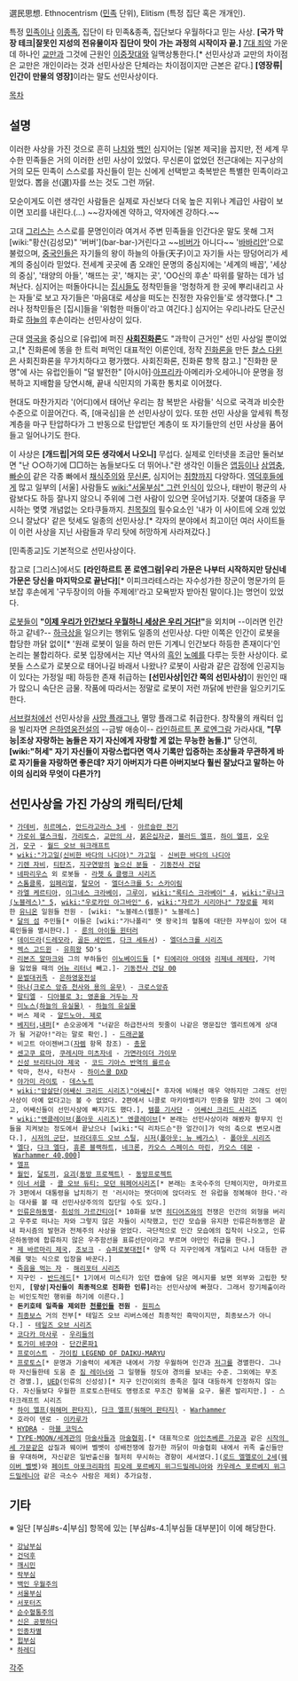 選民思想. Ethnocentrism ([[민족]] 단위), Elitism (특정 집단 혹은 개개인).

특정 [[민족]]이나 [[이종족]], 집단이 타 민족&종족, 집단보다 우월하다고 믿는 사상. '''[국가 막장 테크|잘못인 지성의 전유물이자 집단이 맛이 가는 과정의 시작이자 끝.]''' [[7대 죄악]] 가운데 하나인 [[교만]]과 그것에 근원인 [[이중잣대]]와 일맥상통한다.[* 선민사상과 교만의 차이점은 교만은 개인이라는 것과 선민사상은 단체라는 차이점이지만 근본은 같다.] '''[영장류|인간이 만물의 영장]'''이라는 말도 선민사상이다.

[[목차]]

== 설명 ==
이러한 사상을 가진 것으로 흔히 [[나치]]와 [[백인]] 심지어는 [일본 제국]을 꼽지만, 전 세계 무수한 민족들은 거의 이러한 선민 사상이 있었다. 무신론이 없었던 전근대에는 지구상의 거의 모든 민족이 스스로를 자신들이 믿는 신에게 선택받고 축복받은 특별한 민족이라고 믿었다. 뽑을 선(選)자를 쓰는 것도 그런 까닭.

모순이게도 이런 생각인 사람들은 실제로 자신보다 더욱 높은 지위나 계급인 사람이 보이면 꼬리를 내린다.(...) ~~강자에겐 약하고, 약자에겐 강하다.~~

고대 [[그리스]]는 스스로를 문명인이라 여겨서 주변 민족들을 인간다운 말도 못해 그저 [wiki:"황산(김성모)" '버버'](bar-bar-)거린다고 ~~[[저스틴 비버|비버]]가 아니다~~ '[[바바리안]]'으로 불렀으며, [[중국인]]들은 자기들의 왕이 하늘의 아들(天子)이고 자기들 사는 땅덩어리가 세계의 중심이라 믿었다. 전세계 곳곳에 좀 오래인 문명의 중심지에는 '세계의 배꼽', '세상의 중심', '태양의 아들', '해뜨는 곳', '해지는 곳', 'OO신의 후손' 따위를 말하는 데가 넘쳐난다. 심지어는 떠돌아다니는 [[집시]]들도 정착민들을 '멍청하게 한 곳에 뿌리내리고 사는 자들'로 보고 자기들은 '마음대로 세상을 떠도는 진정한 자유인들'로 생각했다.[* 그러나 정착민들은 [집시]들을 '위험한 떠돌이'라고 여긴다.] 심지어는 우리나라도 단군신화로 [[하늘]]의 후손이라는 선민사상이 있다.

근대 [[영국]]을 중심으로 [유럽]에 퍼진 '''[[사회진화론]]'''도 "과학이 근거인" 선민 사상일 뿐이었고,[* 진화론에 똥을 한 트럭 퍼먹인 대표적인 이론인데, 정작 [[진화론]]을 만든 [[찰스 다윈]]은 사회진화론을 무가치하다고 평가했다. 사회진화론, 진화론 항목 참고.] "진화한 문명"에 사는 유럽인들이 "덜 발전한" [아시아]·[[아프리카]]·아메리카·오세아니아 문명을 정복하고 지배함을 당연시해, 끝내 식민지의 가혹한 통치로 이어졌다. 

현대도 마찬가지라 '(어디)에서 태어난 우리는 참 복받은 사람들' 식으로 국격과 비슷한 수준으로 이끌어간다. 즉, [애국심]을 쓴 선민사상이 있다. 또한 선민 사상을 앞세워 특정 계층을 마구 탄압하다가 그 반동으로 탄압받던 계층이 또 자기들만의 선민 사상을 품어 들고 일어나기도 한다.

이 사상은 '''[개드립|거의 모든 생각에서 나오니]''' 무섭다. 실제로 인터넷을 조금만 둘러보면 "난 ○○하기에 □□하는 놈들보다도 더 뛰어나."란 생각인 이들은 [[앱등이]]나 [[삼엽충]], [[빠순이]] 같은 각종 빠에서 [[채식주의]]와 [[무신론]], 심지어는 [[취향]]까지 다양하다. [[역덕후]]들에게 많고 일부의 [서울] 사람들도 [[wiki:"서울부심" 그런 인식]]이 있으나, 태반이 평균의 사람보다도 하등 잘나지 않으니 주위에 그런 사람이 있으면 웃어넘기자. 덧붙여 대중을 무시하는 몆몆 개념없는 오타쿠들까지. [[친목질]]의 필수요소인 '내가 이 사이트에 오래 있었으니 잘났다' 같은 텃세도 일종의 선민사상.[* 각자의 분야에서 최고이던 여러 사이트들이 이런 사상을 지닌 사람들과 무리 탓에 허망하게 사라져갔다.]

[민족종교]도 기본적으로 선민사상이다.

참고로 [그리스]에서도 '''[라인하르트 폰 로엔그람|우리 가문은 나부터 시작하지만 당신네 가문은 당신을 마지막으로 끝난다]'''[* 이피크라테스라는 자수성가한 장군이 명문가의 듣보잡 후손에게 '구두장이의 아들 주제에!'라고 모욕받자 받아친 말이다.]는 명언이 있었다.

[[로봇]]들이 '''"[[기계의 반란|이제 우리가 인간보다 우월하니 세상은 우리 거다!]]"'''을 외치며 --이러면 인간하고 같네?-- [[하극상]]을 일으키는 행위도 일종의 선민사상. 다만 이쪽은 인간이 로봇을 합당한 까닭 없이[* '원래 로봇이 일을 하러 만든 기계니 인간보다 하등한 존재이다'인 논리는 불합리하다. 로봇 입장에서는 지난 역사의 [[흑인]] [[노예]]를 다루는 듯한 사상이다. 로봇들 스스로가 로봇으로 태어나길 바래서 나왔나? 로봇이 사람과 같은 감정에 인공지능이 있다는 가정일 때] 하등한 존재 취급하는 '''[선민사상|인간 쪽의 선민사상]'''이 원인인 때가 많으니 속단은 금물. 작품에 따라서는 정말로 로봇이 저런 까닭에 반란을 일으키기도 한다.

[[서브컬처]]에선 선민사상을 [[사망 플래그]]나, 멸망 플래그로 취급한다. 창작물의 캐릭터 입을 빌리자면 [[은하영웅전설]]의 --금발 애송이-- [[라인하르트 폰 로엔그람]] 가라사대, '''"[무능|조상 자랑하는 놈들은 자기 자신에게 자랑할 게 없는 무능한 놈들.]"''' 당연히, '''[wiki:"허세" 자기 자신들이 자랑스럽다면 역사 기록만 입증하는 조상들과 무관하게 바로 자기들을 자랑하면 좋은데? 자기 아버지가 다른 아버지보다 훨씬 잘났다고 말하는 아이의 심리와 무엇이 다른가?]'''

== 선민사상을 가진 가상의 캐릭터/단체 ==
 * [[가데비]], [[히르메스]], [[안드라고라스 3세]] - [[아르슬란 전기]]
 * [[가로쉬 헬스크림]], [[가리토스]], [[교만의 샤]], [[붉은십자군]], [[블러드 엘프]], [[하이엘프(워크래프트)|하이 엘프]], [[오우거(워크래프트)|오우거]], [[모구]] - [[월드 오브 워크래프트]]
 * [[wiki:"가고일(신비한 바다의 나디아)" 가고일]] - [[신비한 바다의 나디아]] 
 * [[기렌 자비]], [[티탄즈]], [[지구연방]]의 [[높으신 분들]] - [[기동전사 건담]]
 * [[네파리우스]] 외 로봇들 - [[라쳇 & 클랭크 시리즈]]
 * [[스톰클록]], [[임페리얼]], [[탈모어]] - [[엘더스크롤 5: 스카이림]]
 * [[라엘 케르티아]], [[이그네스 크라베이]], [[그루이]], [[wiki:"록티스 크라베이" 4]], [[wiki:"루나크(노블레스)" 5]], [[wiki:"우로카인 아그바인" 6]], [[wiki:"자르가 시리아나" 7장로]]를 제외한 [[유니온]] 일원들 전원 - [wiki: "노블레스(웹툰)" 노블레스]
 * [[달의 섬]] 주민들[* 이들은 [wiki:"가나폴리" 옛 왕국]의 혈통에 대단한 자부심이 있어 대륙인들을 멸시한다.] - [[룬의 아이들 윈터러]]
 * [[데이드라]]([[드레모라]], [[골든 세인트]], [[다크 세듀서]]) - [[엘더스크롤 시리즈]] 
 * [[렉스 고드윈]] - [[유희왕]] 5D's
 * [[리본즈 알마크]]와 그의 부하들인 [[이노베이드]]들 [* [[티에리아 아데]]와 [[리제네 레제타]], 기억을 잃었을 때의 [[어뉴 리터너]] 빼고.]- [[기동전사 건담 00]]
 * [[문벌대귀족]] - [[은하영웅전설]]
 * [[마나(크로스 앙쥬 천사와 용의 윤무)]] - [[크로스앙쥬]]
 * [[말티엘]] - [[디아블로 3: 영혼을 거두는 자]]
 * [[미노스(하늘의 유실물)]] - [[하늘의 유실물]]
 * 버스 제국 - [[알드노아. 제로]]
 * [[베지터]],[[내퍼]][* 손오공에게 "너같은 하급전사의 핏줄이 나같은 명문집안 엘리트에게 상대가 될 거같아!"라는 말로 확인.] - [[드래곤볼]]
 * 비고트 아이젠버그([[자렘]] 항목 참조) - [[총몽]]
 * [[센고쿠 료마]], [[쿠레시마 미츠자네]] - [[가면라이더 가이무]]
 * [[신성 브리타니아 제국]] - [[코드 기아스 반역의 를르슈]]
 * 악마, 천사, 타천사 - [[하이스쿨 DXD]]
 * [[야가미 라이토]] - [[데스노트]]
 * [[wiki:"암살단(어쌔신 크리드 시리즈)"어쌔신]][* 후자에 비해선 매우 약하지만 그래도 선민사상이 아예 없다고는 볼 수 없었다. 2편에서 니콜로 마키아벨리가 민중을 말한 것이 그 예이고, 어쌔신들이 선민사상에 빠지기도 했다.], [[템플 기사단]] - [[어쌔신 크리드 시리즈]]
 * [[wiki:"엔클레이브(폴아웃 시리즈)" 엔클레이브]][* 본래는 선민사상이라 해봤자 황무지 인들을 지켜보는 정도에서 끝났으나 [wiki:"딕 리차드슨"한 얼간이]가 악의 축으로 변모시켰다.], [[시저의 군단]], [[브라더후드 오브 스틸]], [[시저(폴아웃: 뉴 베가스)]] - [[폴아웃 시리즈]]
 * [[엘다]], [[다크 엘다]], [[휴론 블랙하트]], [[네크론]], [[카오스 스페이스 마린]], [[카오스 데몬]] - [[Warhammer 40,000]]] 
 * [[엘프]] 
 * [[월인]], [[달토끼]], [[요괴(동방 프로젝트)]] - [[동방프로젝트]]
 * [[이너 서클]] - [[콜 오브 듀티: 모던 워페어]]시리즈[* 본래는 초국수주의 단체이지만, 마카로프가 3편에서 대통령을 납치하기 전 '러시아는 잿더미에 앉더라도 전 유럽을 정복해야 한다.'라는 대사를 볼 때 선민사상주의의 집단일 수도 있다.]
 * [[인류은하동맹]]- [[취성의 가르간티아]][* 10화를 보면 [[히디어즈]]와의 전쟁은 인간의 외형을 버리고 우주로 떠나는 자와 그렇지 않은 자들이 시작했고, 인간 모습을 유지한 인류은하동맹은 끝내 파시즘의 발현과 전체주의 사상을 얻었다. 극단적으로 인간 모습에의 집착이 나오고, 인류은하동맹에 합류하지 않은 우주함선을 표류선단이라고 부르며 야만인 취급을 한다.]
 * [[제 바르마리 제국]], [[조보크]] - [[슈퍼로봇대전]][* 양쪽 다 지구인에게 개털리고 나서 대등한 관계를 맺는 식으로 입장을 바꾼다.]
 * [[죽음을 먹는 자]] - [[해리포터 시리즈]]
 * 지구인 - [[반드레드]][* 1기에서 미스티가 있던 캡슐에 담은 메시지를 보면 외부와 고립한 탓인지, '''[망상|자신들이 최종적으로 진화한 인류]'''라는 선민사상에 빠졌다. 그래서 장기체출이라는 비인도적인 행위를 하기에 이른다.]
 * '''돈키호테 일족을 제외한 [[천룡인]]들 전원''' - [[원피스]]
 * [[최종보스]] 거의 전부[* 테일즈 오브 리버스에선 최종적인 흑막이지만, 최종보스가 아니다.] - [[테일즈 오브 시리즈]]
 * [[코다카 마사루]] - [[우리들의]]
 * [[토가미 뱌쿠야]] - [[단간론파1]]
 * [[프로이스트]] - [[가이킹 LEGEND OF DAIKU-MARYU]]
 * [[프로토스]][* 문명과 기술력이 세계관 내에서 가장 우월하며 인간과 [[저그]]를 경멸한다. 그나마 자신들한테 도움 준 [[짐 레이너]]와 그 일행들 정도야 경의를 보내는 수준. 그외에는 무조건 경멸.], [[UED]](인류의 신성성)[* 지구 인간이외의 종족은 절대 대등하게 인정하지 않는다. 자신들보다 우월한 프로토스한테도 명령조로 무조건 항복을 요구. 물론 발리지만.] - 스타크래프트 시리즈
 * [[하이 엘프(워해머 판타지)]], [[다크 엘프(워해머 판타지)]] - [[Warhammer]]
 * 호라이 덴로 - [[이카루가]]
 * [[HYDRA(마블 코믹스)|HYDRA]] - [[마블 코믹스]]
 * [[TYPE-MOON/세계관]]의 [[마술사]]들과 [[마술협회]].[* 대표적으로 [[아인츠베른 가문]]과 같은 [[시작의 세 가문]]같은 삽질과 웨이버 벨벳이 성배전쟁에 참가한 까닭이 마술협회 내에서 귀족 출신들만을 우대하며, 자신같은 일반출신을 철저히 무시하는 경향이 세서였다.]([[로드 엘멜로이 2세]]([[웨이버 벨벳]])와 [[페이트 아포크리파]]의 [[피오레 포르베지 위그드밀레니아]]와 [[카우레스 포르베지 위그드밀레니아]] 같은 극소수 사람은 제외) 추가요청.

== 기타 ==
※ 일단 [부심#s-4|부심] 항목에 있는 [부심#s-4.1|부심들 대부분]이 이에 해당한다.

 * [[강남부심]]
 * [[건덕후]] 
 * [[깨시민]]
 * [[락부심]]
 * [[백인 우월주의]]
 * [[서울부심]]
 * [[서포터즈]]
 * [[순수혈통주의]]
 * [[신은 공평하다]]
 * [[인종차별]]
 * [[힙부심]]
 * [[하레디]]
[[각주]]
